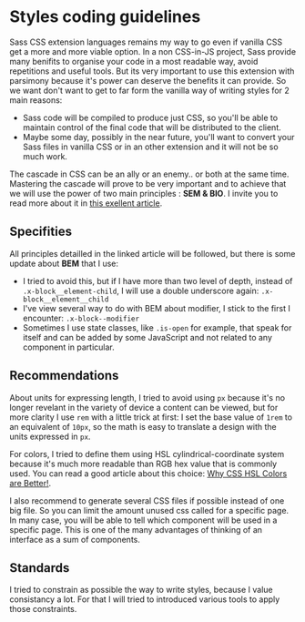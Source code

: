 <Meta title="Guidelines/Styles" />

# Styles coding guidelines

Sass CSS extension languages remains my way to go even if vanilla CSS get a more and more viable option. In a non CSS-in-JS project, Sass provide many benifits to organise your code in a most readable way, avoid repetitions and useful tools.
But its very important to use this extension with parsimony because it's power can deserve the benefits it can provide. So we want don't want to get to far form the vanilla way of writing styles for 2 main reasons:
- Sass code will be compiled to produce just CSS, so you'll be able to maintain control of the final code that will be distributed to the client.
- Maybe some day, possibly in the near future, you'll want to convert your Sass files in vanilla CSS or in an other extension and it will not be so much work.

The cascade in CSS can be an ally or an enemy.. or both at the same time. Mastering the cascade will prove to be very important and to achieve that we will use the power of two main principles : **SEM & BIO**. I invite you to read more about it in [this exellent article](https://css-tricks.com/combining-the-powers-of-sem-and-bio-for-improving-css/).

## Specifities

All principles detailled in the linked article will be followed, but there is some update about **BEM** that I use:
- I tried to avoid this, but if I have more than two level of depth, instead of `.x-block__element-child`, I will use a double underscore again: `.x-block__element__child`
- I've view several way to do with BEM about modifier, I stick to the first I encounter: `.x-block--modifier`
- Sometimes I use state classes, like `.is-open` for example, that speak for itself and can be added by some JavaScript and not related to any component in particular.

## Recommendations

About units for expressing length, I tried to avoid using `px` because it's no longer revelant in the variety of device a content can be viewed, but for more clarity I use `rem` with a little trick at first: I set the base value of `1rem` to an equivalent of `10px`, so the math is easy to translate a design with the units expressed in `px`.

For colors, I tried to define them using HSL cylindrical-coordinate system because it's much more readable than RGB hex value that is commonly used. You can read a good article about this choice: [Why CSS HSL Colors are Better!](https://medium.com/@elad/why-css-hsl-colors-are-better-83b1e0b6eead).

I also recommend to generate several CSS files if possible instead of one big file. So you can limit the amount unused css called for a specific page. In many case, you will be able to tell which component will be used in a specific page. This is one of the many advantages of thinking of an interface as a sum of components.

## Standards

I tried to constrain as possible the way to write styles, because I value consistancy a lot. For that I will tried to introduced various tools to apply those constraints.
